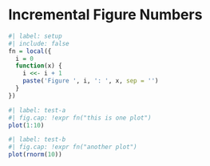 # Incremental Figure Numbers

```r
#| label: setup
#| include: false
fn = local({
  i = 0
  function(x) {
    i <<- i + 1
    paste('Figure ', i, ': ', x, sep = '')
  }
})
```

```r
#| label: test-a
#| fig.cap: !expr fn("this is one plot")
plot(1:10)
```

```r
#| label: test-b
#| fig.cap: !expr fn("another plot")
plot(rnorm(10))
```
